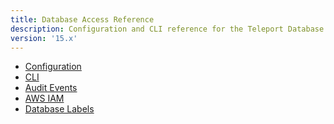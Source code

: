 ```yaml
---
title: Database Access Reference
description: Configuration and CLI reference for the Teleport Database Service.
version: '15.x'
---
```


- [Configuration](/database-access/reference/configuration)
- [CLI](/database-access/reference/cli)
- [Audit Events](/database-access/reference/audit)
- [AWS IAM](/database-access/reference/aws)
- [Database Labels](/database-access/reference/labels)
